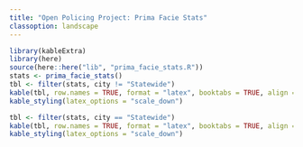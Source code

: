 ```yaml
---
title: "Open Policing Project: Prima Facie Stats"
classoption: landscape
---
```


```r
library(kableExtra)
library(here)
source(here::here("lib", "prima_facie_stats.R"))
stats <- prima_facie_stats()
tbl <- filter(stats, city != "Statewide")
kable(tbl, row.names = TRUE, format = "latex", booktabs = TRUE, align = 'r') %>%
kable_styling(latex_options = "scale_down")
```

\newpage

```r
tbl <- filter(stats, city == "Statewide")
kable(tbl, row.names = TRUE, format = "latex", booktabs = TRUE, align = 'r') %>%
kable_styling(latex_options = "scale_down")
```

